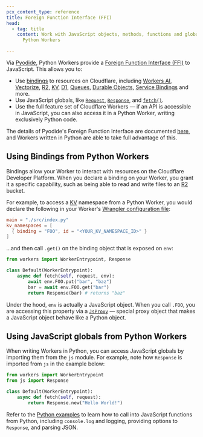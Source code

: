```yaml
---
pcx_content_type: reference
title: Foreign Function Interface (FFI)
head:
  - tag: title
    content: Work with JavaScript objects, methods, functions and globals from
      Python Workers

---
```



Via [Pyodide](https://pyodide.org/en/stable/), Python Workers provide a [Foreign Function Interface (FFI)](https://en.wikipedia.org/wiki/Foreign_function_interface) to JavaScript. This allows you to:

* Use [bindings](/workers/runtime-apis/bindings/) to resources on Cloudflare, including [Workers AI](/workers-ai/), [Vectorize](/vectorize/), [R2](/r2/), [KV](/kv/), [D1](/d1/), [Queues](/queues/), [Durable Objects](/durable-objects/), [Service Bindings](/workers/runtime-apis/bindings/service-bindings/) and more.
* Use JavaScript globals, like [`Request`](/workers/runtime-apis/request/), [`Response`](/workers/runtime-apis/response/), and [`fetch()`](/workers/runtime-apis/fetch/).
* Use the full feature set of Cloudflare Workers — if an API is accessible in JavaScript, you can also access it in a Python Worker, writing exclusively Python code.

The details of Pyodide's Foreign Function Interface are documented [here](https://pyodide.org/en/stable/usage/type-conversions.html), and Workers written in Python are able to take full advantage of this.

## Using Bindings from Python Workers

Bindings allow your Worker to interact with resources on the Cloudflare Developer Platform. When you declare a binding on your Worker, you grant it a specific capability, such as being able to read and write files to an [R2](/r2/) bucket.

For example, to access a [KV](/kv) namespace from a Python Worker, you would declare the following in your Worker's [Wrangler configuration file](/workers/wrangler/configuration/):

<WranglerConfig>

```toml
main = "./src/index.py"
kv_namespaces = [
  { binding = "FOO", id = "<YOUR_KV_NAMESPACE_ID>" }
]
```

</WranglerConfig>

...and then call `.get()` on the binding object that is exposed on `env`:

```python
from workers import WorkerEntrypoint, Response

class Default(WorkerEntrypoint):
    async def fetch(self, request, env):
        await env.FOO.put("bar", "baz")
        bar = await env.FOO.get("bar")
        return Response(bar) # returns "baz"
```

Under the hood, `env` is actually a JavaScript object. When you call `.FOO`, you are accessing this property via a [`JsProxy`](https://pyodide.org/en/stable/usage/api/python-api/ffi.html#pyodide.ffi.JsProxy) — special proxy object that makes a JavaScript object behave like a Python object.

## Using JavaScript globals from Python Workers

When writing Workers in Python, you can access JavaScript globals by importing them from the `js` module. For example, note how `Response` is imported from `js` in the example below:

```python
from workers import WorkerEntrypoint
from js import Response

class Default(WorkerEntrypoint):
    async def fetch(self, request):
        return Response.new("Hello World!")
```

Refer to the [Python examples](/workers/languages/python/examples/) to learn how to call into JavaScript functions from Python, including `console.log` and logging, providing options to `Response`, and parsing JSON.
